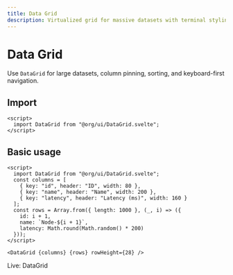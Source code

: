 ```yaml
---
title: Data Grid
description: Virtualized grid for massive datasets with terminal styling.
---
```


# Data Grid

Use `DataGrid` for large datasets, column pinning, sorting, and keyboard-first navigation.

## Import

```svelte
<script>
  import DataGrid from "@org/ui/DataGrid.svelte";
</script>
```

## Basic usage

```svelte preview
<script>
  import DataGrid from "@org/ui/DataGrid.svelte";
  const columns = [
    { key: "id", header: "ID", width: 80 },
    { key: "name", header: "Name", width: 200 },
    { key: "latency", header: "Latency (ms)", width: 160 }
  ];
  const rows = Array.from({ length: 1000 }, (_, i) => ({
    id: i + 1,
    name: `Node-${i + 1}`,
    latency: Math.round(Math.random() * 200)
  }));
</script>

<DataGrid {columns} {rows} rowHeight={28} />
```
<div class="ahb-preview" data-ahb-component="DataGrid" data-ahb-props='{"variant":"cyberpunk"}'>Live: DataGrid</div>
